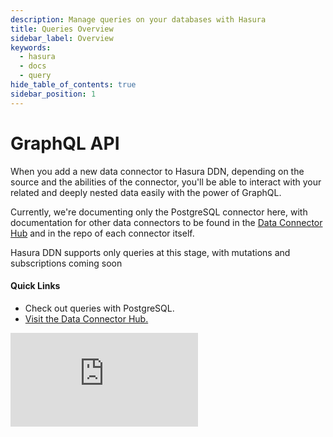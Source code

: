 ```yaml
---
description: Manage queries on your databases with Hasura
title: Queries Overview
sidebar_label: Overview
keywords:
  - hasura
  - docs
  - query
hide_table_of_contents: true
sidebar_position: 1
---
```



# <Queries /> GraphQL API

<div className="overview-header">
  <div className="overview-text">
    <p>
      When you add a new data connector to Hasura DDN, depending on the source and the abilities of the connector,
      you'll be able to interact with your related and deeply nested data easily with the power of GraphQL.
    </p>
    <p>
      Currently, we're documenting only the PostgreSQL connector here, with documentation for other data connectors
      to be found in the <a href="https://hasura.io/hub">Data Connector Hub</a> and in the repo of each connector
      itself.
    </p>
    <p>
      Hasura DDN supports only queries at this stage, with mutations and subscriptions coming soon
    </p>
    <h4>Quick Links</h4>
    <ul>
      <li>
        <VersionedLink to="/graphql-api/postgresql-queries/">Check out queries with PostgreSQL.</VersionedLink>
      </li>
      <li>
        <a href={"https://hasura.io/hub"}>Visit the Data Connector Hub.</a>
      </li>
    </ul>
  </div>
  <iframe
    src="https://www.youtube.com/embed/TW7_F376D3g"
    frameBorder="0"
    allow="accelerometer; autoplay; encrypted-media; gyroscope; picture-in-picture"
    allowFullScreen
  />
</div>

## Using PostgreSQL Queries

<div className="overview-gallery">
  <VersionedLink to="/graphql-api/postgresql-queries/filters/index/">
    <div className="card">
      <h3>Filter PostgreSQL query results</h3>
      <p>
        Learn how to filter query results using <code>where</code> arguments.
      </p>
    </div>
  </VersionedLink>
  <VersionedLink to="/graphql-api/postgresql-queries/sort-query-results/">
    <div className="card">
      <h3>Sort PostgreSQL query results</h3>
      <p>
        Learn how to sort query results using <code>order_by</code> and <code>limit</code> arguments.
      </p>
    </div>
  </VersionedLink>
  <VersionedLink to="/graphql-api/postgresql-queries/aggregation-queries/">
    <div className="card">
      <h3>Aggregate PostgreSQL query results</h3>
      <p>
        Learn how to use aggregation functions like <code>count</code>, <code>sum</code>, <code>avg</code>, and
        <code>max</code> to aggregate query results.
      </p>
    </div>
  </VersionedLink>
</div>

